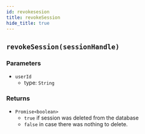 ```yaml
---
id: revokesesion
title: revokeSession
hide_title: true
---
```


## ``revokeSession(sessionHandle)``

### Parameters
- ``userId`` 
  - type: ``String``

### Returns
- ``Promise<boolean>`` 
  - ``true`` if session was deleted from the database
  - ``false`` in case there was nothing to delete.